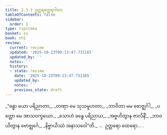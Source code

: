 ```yaml
---
title: 2.3.1 ဥတ္တရတ္ထေရဂါထာ
tableOfContents: false
sidebar:
  order: 1
type: tipitaka
basket: su
book: th1
review:
  current: review
  updated: '2025-10-23T09:13:47.731165'
  updated_by: ''
  notes: ''
  history:
  - state: review
    date: '2025-10-23T09:13:47.731165'
    updated_by: ''
    notes: ''
    previous_state: draft
---
```



<ReviewStatus review={frontmatter.review} showDetails={true} />

<HypothesisAnnotation frontmatter={frontmatter} />

<DynamicBreadcrumb />

<Division number="161" book="th1" e="ch" v="19" p="253">

<Paragraph number="338" type="verses" book="th1">
_“ခန္ဓာ မယာ ပရိညာတာ,_  
_တဏှာ မေ သုသမူဟတာ;_  
_ဘာဝိတာ မမ ဗောဇ္ဈင်္ဂါ,_  
_ပတ္တော မေ အာသဝက္ခယော._  

</Paragraph>

</Division>
<Division number="162" book="th1" e="ch" v="19" p="253">

<Paragraph number="339" type="verses" book="th1">
_သောဟံ ခန္ဓေ ပရိညာယ,_  
_အဗ္ဗဟိတွာန ဇာလိနိံ;_  
_ဘာဝယိတွာန ဗောဇ္ဈင်္ဂေ,_  
_နိဗ္ဗာယိဿံ အနာသဝေါ”တိ._  


</Paragraph>
</Division>

<Paragraph number="340" type="center" book="th1">
…  ဥတ္တရော ထေရော… .
</Paragraph>